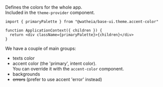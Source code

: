Defines the colors for the whole app.  
Included in the `theme-provider` component.

```tsx
import { primaryPalette } from "@watheia/base-ui.theme.accent-color"

function ApplicationContext({ children }) {
  return <div className={primaryPalette}>{children}</div>
}
```

We have a couple of main groups:

- texts color
- accent color (the 'primary', intent color).  
  You can override it with the `accent-color` component.
- backgrounds
- ~~errors~~ (prefer to use accent 'error' instead)
